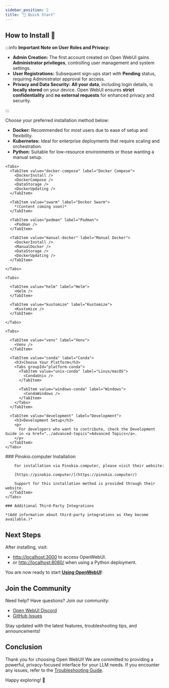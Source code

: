 ```yaml
---
sidebar_position: 2
title: "🚀 Quick Start"
---
```




<TopBanners />

## How to Install 🚀

:::info **Important Note on User Roles and Privacy:**

- **Admin Creation:** The first account created on Open WebUI gains **Administrator privileges**, controlling user management and system settings.
- **User Registrations:** Subsequent sign-ups start with **Pending** status, requiring Administrator approval for access.
- **Privacy and Data Security:** **All your data**, including login details, is **locally stored** on your device. Open WebUI ensures **strict confidentiality** and **no external requests** for enhanced privacy and security.

:::

Choose your preferred installation method below:

- **Docker:** Recommended for most users due to ease of setup and flexibility.
- **Kubernetes:** Ideal for enterprise deployments that require scaling and orchestration.
- **Python:** Suitable for low-resource environments or those wanting a manual setup.

<Tabs>
  <TabItem value="docker" label="Docker">

    <Tabs>
      <TabItem value="docker-compose" label="Docker Compose">
        <DockerInstall />
        <DockerCompose />
        <DataStorage />  
        <DockerUpdating />
      </TabItem>

      <TabItem value="swarm" label="Docker Swarm">
        *(Content coming soon)*
      </TabItem>

      <TabItem value="podman" label="Podman">
        <Podman />
      </TabItem>

      <TabItem value="manual-docker" label="Manual Docker">
        <DockerInstall />
        <ManualDocker />
        <DataStorage />  
        <DockerUpdating />
      </TabItem>

    </Tabs>

  </TabItem>

  <TabItem value="kubernetes" label="Kubernetes">

    <Tabs>

      <TabItem value="helm" label="Helm">
        <Helm />
      </TabItem>

      <TabItem value="kustomize" label="Kustomize">
        <Kustomize />
      </TabItem>

    </Tabs>

  </TabItem>

  <TabItem value="python" label="Python">

    <Tabs>

      <TabItem value="venv" label="Venv">
        <Venv />
      </TabItem>

      <TabItem value="conda" label="Conda">
        <h3>Choose Your Platform</h3>
        <Tabs groupId="platform-conda">
          <TabItem value="unix-conda" label="Linux/macOS">
            <CondaUnix />
          </TabItem>

          <TabItem value="windows-conda" label="Windows">
            <CondaWindows />
          </TabItem>
        </Tabs>
      </TabItem>

      <TabItem value="development" label="Development">
        <h3>Development Setup</h3>
        <p>
          For developers who want to contribute, check the Development Guide in <a href="../advanced-topics">Advanced Topics</a>.
        </p>
      </TabItem>
    </Tabs>
  </TabItem>

  <TabItem value="third-party" label="Third Party">
    <Tabs>
      <TabItem value="pinokio-computer" label="Pinokio.computer">
        ### Pinokio.computer Installation

        For installation via Pinokio.computer, please visit their website:

        [https://pinokio.computer/](https://pinokio.computer/)

        Support for this installation method is provided through their website.
      </TabItem>
    </Tabs>

    ### Additional Third-Party Integrations

    *(Add information about third-party integrations as they become available.)*
  </TabItem>
</Tabs>

## Next Steps

After installing, visit:

- [http://localhost:3000](http://localhost:3000) to access OpenWebUI.
- or [http://localhost:8080/](http://localhost:8080/) when using a Python deployment.

You are now ready to start **[Using OpenWebUI](../using-openwebui/index.mdx)**!

## Join the Community

Need help? Have questions? Join our community:

- [Open WebUI Discord](https://discord.gg/5rJgQTnV4s)
- [GitHub Issues](https://github.com/open-webui/open-webui/issues)

Stay updated with the latest features, troubleshooting tips, and announcements!

## Conclusion

Thank you for choosing Open WebUI! We are committed to providing a powerful, privacy-focused interface for your LLM needs. If you encounter any issues, refer to the [Troubleshooting Guide](../../troubleshooting/index.mdx).

Happy exploring! 🎉
